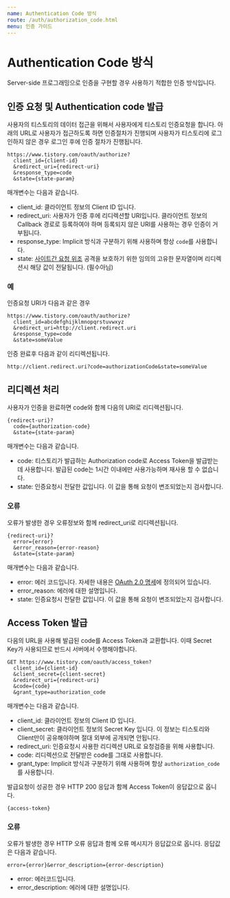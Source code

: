 ```yaml
---
name: Authentication Code 방식
route: /auth/authorization_code.html
menu: 인증 가이드
---
```


# Authentication Code 방식

Server-side 프로그래밍으로 인증을 구현할 경우 사용하기 적합한 인증 방식입니다.

## 인증 요청 및 Authentication code 발급

사용자의 티스토리의 데이터 접근을 위해서 사용자에게 티스토리 인증요청을 합니다. 아래의 URL로 사용자가 접근하도록 하면 인증절차가 진행되며 사용자가 티스토리에 로그인하지 않은 경우 로그인 후에 인증 절차가 진행됩니다.

```
https://www.tistory.com/oauth/authorize?
  client_id={client-id}
  &redirect_uri={redirect-uri}
  &response_type=code
  &state={state-param}
```

매개변수는 다음과 같습니다.

- client_id: 클라이언트 정보의 Client ID 입니다.
- redirect_uri: 사용자가 인증 후에 리디렉션할 URI입니다. 클라이언트 정보의 Callback 경로로 등록하여야 하며 등록되지 않은 URI를 사용하는 경우 인증이 거부됩니다.
- response_type: Implicit 방식과 구분하기 위해 사용하며 항상 `code`를 사용합니다.
- state:  [사이트간 요청 위조](https://en.wikipedia.org/wiki/Cross-site_request_forgery) 공격을 보호하기 위한 임의의 고유한 문자열이며 리디렉션시 해당 값이 전달됩니다. (필수아님)

### 예

인증요청 URI가 다음과 같은 경우

```
https://www.tistory.com/oauth/authorize?
  client_id=abcdefghijklmnopqrstuvwxyz
  &redirect_uri=http://client.redirect.uri
  &response_type=code
  &state=someValue
```

인증 완료후 다음과 같이 리디렉션됩니다.

```
http://client.redirect.uri?code=authorizationCode&state=someValue
```

## 리디렉션 처리

사용자가 인증을 완료하면 code와 함께 다음의 URI로 리디렉션됩니다.

```
{redirect-uri}?
  code={authorization-code}
  &state={state-param}
```

매개변수는 다음과 같습니다.

- code: 티스토리가 발급하는 Authorization code로 Access Token을 발급받는데 사용합니다. 발급된 code는 1시간 이내에만 사용가능하며 재사용 할 수 없습니다.
- state: 인증요청시 전달한 값입니다. 이 값을 통해 요청이 변조되었는지 검사합니다.


### 오류

오류가 발생한 경우 오류정보와 함께 redirect_uri로 리디렉션됩니다.

```
{redirect-uri}?
  error={error}
  &error_reason={error-reason}
  &state={state-param}
```

매개변수는 다음과 같습니다.

- error: 에러 코드입니다. 자세한 내용은 [OAuth 2.0 명세](https://tools.ietf.org/html/rfc6749#section-4.1.2.1)에 정의되어 있습니다.
- error_reason: 에러에 대한 설명입니다.
- state: 인증요청시 전달한 값입니다. 이 값을 통해 요청이 변조되었는지 검사합니다.

## Access Token 발급

다음의 URL을 사용해 발급된 code를 Access Token과 교환합니다. 이때 Secret Key가 사용되므로 반드시 서버에서 수행해야합니다.

```
GET https://www.tistory.com/oauth/access_token?
  client_id={client-id}
  &client_secret={client-secret}
  &redirect_uri={redirect-uri}
  &code={code}
  &grant_type=authorization_code
```

매개변수는 다음과 같습니다.

- client_id: 클라이언트 정보의 Client ID 입니다.
- client_secret: 클라이언트 정보의 Secret Key 입니다. 이 정보는 티스토리와 Client만이 공유해야하며 절대 외부에 공개되면 안됩니다.
- redirect_uri: 인증요청시 사용한 리디렉션 URL로 요청검증을 위해 사용합니다.
- code: 리디렉션으로 전달받은 code를 그대로 사용합니다.
- grant_type: Implicit 방식과 구분하기 위해 사용하며 항상 `authorization_code`를 사용합니다.

발급요청이 성공한 경우 HTTP 200 응답과 함께 Access Token이 응답값으로 옵니다.

```
{access-token}
```

### 오류

오류가 발생한 경우 HTTP 오류 응답과 함께 오류 메시지가 응답값으로 옵니다. 응답값은 다음과 같습니다.

```
error={error}&error_description={error-description}
```

- error: 에러코드입니다.
- error_description: 에러에 대한 설명입니다.
